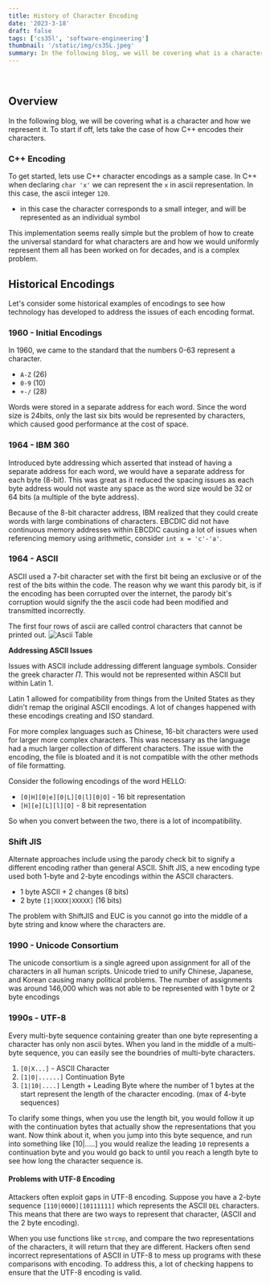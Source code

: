 ```yaml
---
title: History of Character Encoding
date: '2023-3-18'
draft: false
tags: ['cs35l', 'software-engineering']
thumbnail: '/static/img/cs35L.jpeg'
summary: In the following blog, we will be covering what is a character and how we represent it.
---
```


<br />
<TOCInline toc={props.toc} exclude="Table of Contents" asDisclosure toHeading={5} />

## Overview

In the following blog, we will be covering what is a character and how we represent it. To start if off, lets take the case of how C++ encodes their characters.

### C++ Encoding

To get started, lets use C++ character encodings as a sample case. In C++ when declaring `char 'x'` we can represent the `x` in ascii representation. In this case, the ascii integer `120`.

- in this case the character corresponds to a small integer, and will be represented as an individual symbol

This implementation seems really simple but the problem of how to create the universal standard for what characters are and how we would uniformly represent them all has been worked on for decades, and is a complex problem.

## Historical Encodings

Let's consider some historical examples of encodings to see how technology has developed to address the issues of each encoding format.

### 1960 - Initial Encodings

In 1960, we came to the standard that the numbers 0-63 represent a character.

- `A-Z` (26)
- `0-9` (10)
- `+-/` (28)

Words were stored in a separate address for each word. Since the word size is 24bits, only the last six bits would be represented by characters, which caused good performance at the cost of space.

### 1964 - IBM 360

Introduced byte addressing which asserted that instead of having a separate address for each word, we would have a separate address for each byte (8-bit). This was great as it reduced the spacing issues as each byte address would not waste any space as the word size would be 32 or 64 bits (a multiple of the byte address).

Because of the 8-bit character address, IBM realized that they could create words with large combinations of characters. EBCDIC did not have continuous memory addresses within EBCDIC causing a lot of issues when referencing memory using arithmetic, consider `int x = 'c'-'a'`.

### 1964 - ASCII

ASCII used a 7-bit character set with the first bit being an exclusive or of the rest of the bits within the code. The reason why we want this parody bit, is if the encoding has been corrupted over the internet, the parody bit's corruption would signify the the ascii code had been modified and transmitted incorrectly.

The first four rows of ascii are called control characters that cannot be printed out.
![Ascii Table](https://upload.wikimedia.org/wikipedia/commons/thumb/c/cf/USASCII_code_chart.png/800px-USASCII_code_chart.png)

**Addressing ASCII Issues**

Issues with ASCII include addressing different language symbols. Consider the greek character $\Pi$. This would not be represented within ASCII but within Latin 1.

Latin 1 allowed for compatibility from things from the United States as they didn't remap the original ASCII encodings. A lot of changes happened with these encodings creating and ISO standard.

For more complex languages such as Chinese, 16-bit characters were used for larger more complex characters. This was necessary as the language had a much larger collection of different characters. The issue with the encoding, the file is bloated and it is not compatible with the other methods of file formatting.

Consider the following encodings of the word HELLO:

- `[0|H][0|e][0|L][0|l][0|O]` - 16 bit representation
- `[H][e][L][l][O]` - 8 bit representation

So when you convert between the two, there is a lot of incompatibility.

### Shift JIS

Alternate approaches include using the parody check bit to signify a different encoding rather than general ASCII. Shift JIS, a new encoding type used both 1-byte and 2-byte encodings within the ASCII characters.

- 1 byte ASCII + 2 changes (8 bits)
- 2 byte `[1|XXXX|XXXXX]` (16 bits)

The problem with ShiftJIS and EUC is you cannot go into the middle of a byte string and know where the characters are.

### 1990 - Unicode Consortium

The unicode consortium is a single agreed upon assignment for all of the characters in all human scripts. Unicode tried to unify Chinese, Japanese, and Korean causing many political problems. The number of assignments was around 146,000 which was not able to be represented with 1 byte or 2 byte encodings

### 1990s - UTF-8

Every multi-byte sequence containing greater than one byte representing a character has only non ascii bytes. When you land in the middle of a multi-byte sequence, you can easily see the boundries of multi-byte characters.

1. `[0|X...]` - ASCII Character
2. `[1|0|......]` Continuation Byte
3. `[1|10|....]` Length + Leading Byte where the number of 1 bytes at the start represent the length of the character encoding. (max of 4-byte sequences)

To clarify some things, when you use the length bit, you would follow it up with the continuation bytes that actually show the representations that you want. Now think about it, when you jump into this byte sequence, and run into something like [10|.....] you would realize the leading `10` represents a continuation byte and you would go back to until you reach a length byte to see how long the character sequence is.

#### Problems with UTF-8 Encoding

Attackers often exploit gaps in UTF-8 encoding. Suppose you have a 2-byte sequence `[110|0000][10111111]` which represents the ASCII `DEL` characters. This means that there are two ways to represent that character, (ASCII and the 2 byte encoding).

When you use functions like `strcmp`, and compare the two representations of the characters, it will return that they are different. Hackers often send incorrect representations of ASCII in UTF-8 to mess up programs with these comparisons with encoding. To address this, a lot of checking happens to ensure that the UTF-8 encoding is valid.
